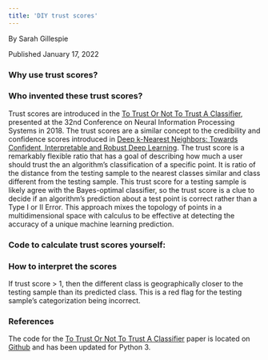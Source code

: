 ```yaml
---
title: 'DIY trust scores'
---
```

By Sarah Gillespie
 
Published January 17, 2022

### Why use trust scores?

### Who invented these trust scores?

Trust scores are introduced in the [To Trust Or Not To Trust A Classifier](https://arxiv.org/pdf/1805.11783.pdf), presented at the 32nd Conference on Neural Information Processing Systems in 2018. The trust scores are a similar concept to the credibility and confidence scores introduced in [Deep k-Nearest Neighbors: Towards Confident, Interpretable and Robust Deep Learning](https://arxiv.org/pdf/1803.04765.pdf). The trust score is a remarkably flexible ratio that has a goal of describing how much a user should trust the an algorithm's classification of a specific point. It is ratio of the distance from the testing sample to the nearest classes similar and class different from the testing sample. This trust score for a testing sample is likely agree with the Bayes-optimal classifier, so the trust score is a clue to decide if an algorithm's prediction about a test point is correct rather than a Type I or II Error. This approach mixes the topology of points in a multidimensional space with calculus to be effective at detecting the accuracy of a unique machine learning prediction.


### Code to calculate trust scores yourself:

### How to interpret the scores

If trust score > 1, then the different class is geographically closer to the testing sample than its predicted class. This is a red flag for the testing sample's categorization being incorrect.

### References

The code for the [To Trust Or Not To Trust A Classifier](https://arxiv.org/pdf/1805.11783.pdf) paper is located on [Github](https://github.com/google/TrustScore) and has been updated for Python 3.
